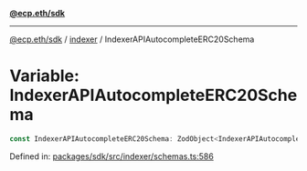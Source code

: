 [**@ecp.eth/sdk**](../../index.mdx)

***

[@ecp.eth/sdk](/sdk-reference/index.mdx) / [indexer](/sdk-reference/indexer/index.mdx) / IndexerAPIAutocompleteERC20Schema

# Variable: IndexerAPIAutocompleteERC20Schema

```ts
const IndexerAPIAutocompleteERC20Schema: ZodObject<IndexerAPIAutocompleteERC20SchemaType>;
```

Defined in: [packages/sdk/src/indexer/schemas.ts:586](https://github.com/ecp-eth/comments-monorepo/blob/main/packages/sdk/src/indexer/schemas.ts#L586)
